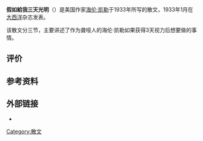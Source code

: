 '''假如給我三天光明'''（{{lang-en|Three days to see}}）是美国作家[[海伦·凯勒|海伦·凯勒]]于1933年所写的散文，1933年1月在[[大西洋_(雜誌)|大西洋]]杂志发表。

该散文分三节，主要讲述了作为聋哑人的海伦·凯勒如果获得3天视力后想要做的事情。
==评价==
{{空章节}}

==参考资料==
{{reflist}}

==外部链接==
*{{cite web|url=https://www.afb.org/about-afb/history/helen-keller/books-essays-speeches/senses/three-days-see-published-atlantic|title="Three Days to See" as published in Atlantic Monthly (January, 1933)|website=www.afb.org|access-date=2022-04-18|archive-date=2020-09-15|archive-url=https://web.archive.org/web/20200915024153/https://www.afb.org/about-afb/history/helen-keller/books-essays-speeches/senses/three-days-see-published-atlantic}}

[[Category:散文|Category:散文]]
{{essay-stub}}